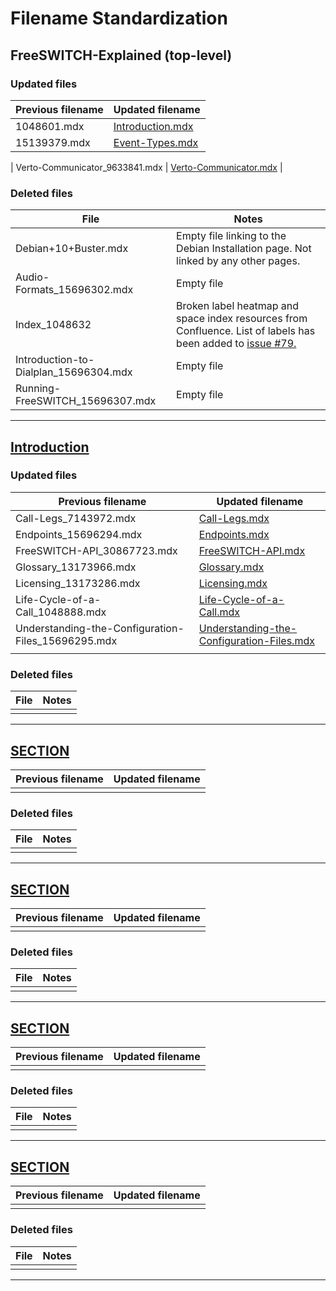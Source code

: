 
# Filename Standardization

## FreeSWITCH-Explained (top-level)

### Updated files

| Previous filename                                  | Updated filename                                                                                       |
| -------------------------------------------------- | ------------------------------------------------------------------------------------------------------ |
| 1048601.mdx                                        | [Introduction.mdx](/FreeSWITCH-Explained/Introduction/Introduction.mdx)                                |
| 15139379.mdx                                       | [Event-Types.mdx](/FreeSWITCH-Explained/Event-Types)                                                   |

| Verto-Communicator_9633841.mdx                     | [Verto-Communicator.mdx](/FreeSWITCH-Explained/Verto-Communicator)                                     |

### Deleted files

| File                                  | Notes                                                                                                                                                                   |
| ------------------------------------- | ----------------------------------------------------------------------------------------------------------------------------------------------------------------------- |
| Debian+10+Buster.mdx                  | Empty file linking to the Debian Installation page. Not linked by any other pages.                                                                                      |
| Audio-Formats_15696302.mdx            | Empty file                                                                                                                                                              |
| Index_1048632                         | Broken label heatmap and space index resources from Confluence. List of labels has been added to [issue \#79.](https://github.com/signalwire/freeswitch-docs/issues/79) |
| Introduction-to-Dialplan_15696304.mdx | Empty file                                                                                                                                                              |
| Running-FreeSWITCH_15696307.mdx       | Empty file                                                                                                                                                              |

---

## [Introduction](../Introduction)

### Updated files

| Previous filename                                  | Updated filename                                                                                                          |
| -------------------------------------------------- | ------------------------------------------------------------------------------------------------------------------------- |
| Call-Legs_7143972.mdx                              | [Call-Legs.mdx](/FreeSWITCH-Explained/Introduction/Call-Legs)                                                             |
| Endpoints_15696294.mdx                             | [Endpoints.mdx](/FreeSWITCH-Explained/Introduction/Endpoints)                                                             |
| FreeSWITCH-API_30867723.mdx                        | [FreeSWITCH-API.mdx](/FreeSWITCH-Explained/Introduction/FreeSWITCH-API)                                                   |
| Glossary_13173966.mdx                              | [Glossary.mdx](/FreeSWITCH-Explained/Introduction/Glossary)                                                               |
| Licensing_13173286.mdx                             | [Licensing.mdx](/FreeSWITCH-Explained/Introduction/Licensing)                                                             |
| Life-Cycle-of-a-Call_1048888.mdx                   | [Life-Cycle-of-a-Call.mdx](/FreeSWITCH-Explained/Introduction/Life-Cycle-of-a-Call)                                       |
| Understanding-the-Configuration-Files_15696295.mdx | [Understanding-the-Configuration-Files.mdx](/FreeSWITCH-Explained/Introduction/Understanding-the-Configuration-Files.mdx) |
|                                                    |                                                                                                                           |

### Deleted files

| File | Notes |
| ---- | ----- |
|      |       |

---

## [SECTION](../SECTION)

| Previous filename | Updated filename |
| ----------------- | ---------------- |
|                   |                  |

### Deleted files

| File | Notes |
| ---- | ----- |
|      |       |

---

## [SECTION](../SECTION)

| Previous filename | Updated filename |
| ----------------- | ---------------- |
|                   |                  |

### Deleted files

| File | Notes |
| ---- | ----- |
|      |       |

---

## [SECTION](../SECTION)

| Previous filename | Updated filename |
| ----------------- | ---------------- |
|                   |                  |

### Deleted files

| File | Notes |
| ---- | ----- |
|      |       |

---

## [SECTION](../SECTION)

| Previous filename | Updated filename |
| ----------------- | ---------------- |
|                   |                  |

### Deleted files

| File | Notes |
| ---- | ----- |
|      |       |

---

